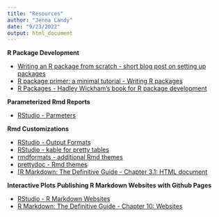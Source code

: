 ```yaml
---
title: "Resources"
author: "Jenna Landy"
date: "9/23/2022"
output: html_document
---
```


**R Package Development**

- [Writing an R package from scratch - short blog post on setting up packages](https://hilaryparker.com/2014/04/29/writing-an-r-package-from-scratch/)
- [R package primer: a minimal tutorial - Writing R packages](https://kbroman.org/pkg_primer/)
- [R Packages - Hadley Wickham's book for R package development](https://r-pkgs.org/)

**Parameterized Rmd Reports**

- [RStudio - Parmeters](https://rmarkdown.rstudio.com/lesson-6.html)

**Rmd Customizations**

- [RStudio - Output Formats](https://rmarkdown.rstudio.com/lesson-9.html)
- [RStudio - kable for pretty tables](https://rmarkdown.rstudio.com/lesson-7.html)
- [rmdformats - additional Rmd themes](https://juba.github.io/rmdformats/)
- [prettydoc - Rmd themes](https://prettydoc.statr.me/themes.html)
- [[R Markdown: The Definitive Guide - Chapter 3.1: HTML document](https://bookdown.org/yihui/rmarkdown/html-document.html#table-of-contents)


**Interactive Plots**
**Publishing R Markdown Websites with Github Pages**

- [RStudio - R Markdown Websites](https://rmarkdown.rstudio.com/lesson-13.html)
- [R Markdown: The Definitive Guide - Chapter 10: Websites](https://bookdown.org/yihui/rmarkdown/rmarkdown-site.html)
